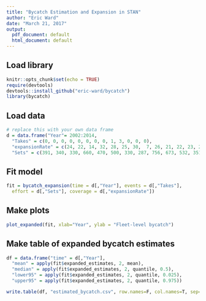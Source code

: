 ```yaml
---
title: "Bycatch Estimation and Expansion in STAN"
author: "Eric Ward"
date: "March 21, 2017"
output:
  pdf_document: default
  html_document: default
---
```


## Load library

```r
knitr::opts_chunk$set(echo = TRUE)
require(devtools)
devtools::install_github("eric-ward/bycatch")
library(bycatch)
```

## Load data
```r
# replace this with your own data frame
d = data.frame("Year"= 2002:2014, 
  "Takes" = c(0, 0, 0, 0, 0, 0, 0, 0, 1, 3, 0, 0, 0),
  "expansionRate" = c(24, 22, 14, 32, 28, 25, 30,  7, 26, 21, 22, 23, 27),
  "Sets" = c(391, 340, 330, 660, 470, 500, 330, 287, 756, 673, 532, 351, 486))
```

## Fit model

```r
fit = bycatch_expansion(time = d[,"Year"], events = d[,"Takes"], 
  effort = d[,"Sets"], coverage = d[,"expansionRate"])
```

## Make plots

```r
plot_expanded(fit, xlab="Year", ylab = "Fleet-level bycatch")
```

## Make table of expanded bycatch estimates

```r
df = data.frame("time" = d[,"Year"], 
  "mean" = apply(fit$expanded_estimates, 2, mean),
  "median" = apply(fit$expanded_estimates, 2, quantile, 0.5),
  "lower95" = apply(fit$expanded_estimates, 2, quantile, 0.025),
  "upper95" = apply(fit$expanded_estimates, 2, quantile, 0.975))

write.table(df, "estimated_bycatch.csv", row.names=F, col.names=T, sep=",")
```
